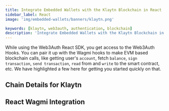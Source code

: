 ```yaml
---
title: Integrate Embedded Wallets with the Klaytn Blockchain in React
sidebar_label: React
image: 'img/embedded-wallets/banners/klaytn.png'

keywords: [klaytn, web3auth, authentication, blockchain]
description: 'Integrate Embedded Wallets with the Klaytn Blockchain in React | Embedded Wallets'
---
```



While using the Web3Auth React SDK, you get access to the Web3Auth Hooks. You can pair it up with the Wagmi hooks to make EVM based blockchain calls, like getting user's `account`, fetch `balance`, `sign transaction`, `send transaction`, `read` from and `write` to the smart contract, etc. We have highlighted a few here for getting you started quickly on that.

## Chain Details for Klaytn

<ChainDetailsKlaytn />

## React Wagmi Integration

<ReactWagmiIntegration />
